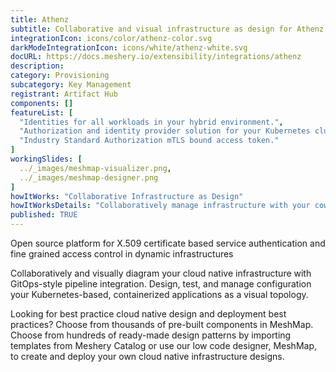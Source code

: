 ```yaml
---
title: Athenz
subtitle: Collaborative and visual infrastructure as design for Athenz
integrationIcon: icons/color/athenz-color.svg
darkModeIntegrationIcon: icons/white/athenz-white.svg
docURL: https://docs.meshery.io/extensibility/integrations/athenz
description: 
category: Provisioning
subcategory: Key Management
registrant: Artifact Hub
components: []
featureList: [
  "Identities for all workloads in your hybrid environment.",
  "Authorization and identity provider solution for your Kubernetes clusters.",
  "Industry Standard Authorization mTLS bound access token."
]
workingSlides: [
  ../_images/meshmap-visualizer.png,
  ../_images/meshmap-designer.png
]
howItWorks: "Collaborative Infrastructure as Design"
howItWorksDetails: "Collaboratively manage infrastructure with your coworkers synchronously sharing the same designs."
published: TRUE
---
```

<p>
Open source platform for X.509 certificate based service authentication and fine grained access control in dynamic infrastructures
</p>
<p>
    Collaboratively and visually diagram your cloud native infrastructure with GitOps-style pipeline integration. Design, test, and manage configuration your Kubernetes-based, containerized applications as a visual topology.
</p>
<p>
    Looking for best practice cloud native design and deployment best practices? Choose from thousands of pre-built components in MeshMap. Choose from hundreds of ready-made design patterns by importing templates from Meshery Catalog or use our low code designer, MeshMap, to create and deploy your own cloud native infrastructure designs.
</p>
